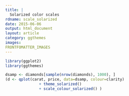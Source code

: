 ---
title: |
  Solarized color scales
rdname: scale_solarized
date: 2015-06-06
output: html_document
layout: article
category: ggthemes
images:
FRONTFOMATTER_IMAGES
---

```{r, echo = FALSE, message = FALSE}
library(ggplot2)
library(ggthemes)
```

```{r scale_solarized, cache = TRUE}

dsamp <- diamonds[sample(nrow(diamonds), 1000), ]
(d <- qplot(carat, price, data=dsamp, colour=clarity)
               + theme_solarized()
               + scale_colour_solarized() )



```